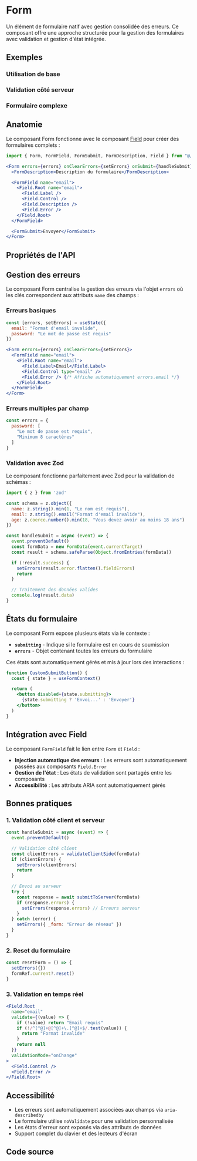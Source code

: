 
# Form

Un élément de formulaire natif avec gestion consolidée des erreurs. Ce composant offre une approche structurée pour la gestion des formulaires avec validation et gestion d'état intégrée.

## Exemples

### Utilisation de base

<FormBasicExample />

### Validation côté serveur

<FormWithValidationExample />

### Formulaire complexe

<FormComplexExample />

## Anatomie

Le composant Form fonctionne avec le composant [Field](/docs/components/field) pour créer des formulaires complets :

```jsx
import { Form, FormField, FormSubmit, FormDescription, Field } from "@/design-system"

<Form errors={errors} onClearErrors={setErrors} onSubmit={handleSubmit}>
  <FormDescription>Description du formulaire</FormDescription>

  <FormField name="email">
    <Field.Root name="email">
      <Field.Label />
      <Field.Control />
      <Field.Description />
      <Field.Error />
    </Field.Root>
  </FormField>

  <FormSubmit>Envoyer</FormSubmit>
</Form>
```

## Propriétés de l'API

<FormPropertiesTable />

## Gestion des erreurs

Le composant Form centralise la gestion des erreurs via l'objet `errors` où les clés correspondent aux attributs `name` des champs :

### Erreurs basiques

```jsx
const [errors, setErrors] = useState({
  email: "Format d'email invalide",
  password: "Le mot de passe est requis"
})

<Form errors={errors} onClearErrors={setErrors}>
  <FormField name="email">
    <Field.Root name="email">
      <Field.Label>Email</Field.Label>
      <Field.Control type="email" />
      <Field.Error /> {/* Affiche automatiquement errors.email */}
    </Field.Root>
  </FormField>
</Form>
```

### Erreurs multiples par champ

```jsx
const errors = {
  password: [
    "Le mot de passe est requis",
    "Minimum 8 caractères"
  ]
}
```

### Validation avec Zod

Le composant fonctionne parfaitement avec Zod pour la validation de schémas :

```jsx
import { z } from 'zod'

const schema = z.object({
  name: z.string().min(1, "Le nom est requis"),
  email: z.string().email("Format d'email invalide"),
  age: z.coerce.number().min(18, "Vous devez avoir au moins 18 ans")
})

const handleSubmit = async (event) => {
  event.preventDefault()
  const formData = new FormData(event.currentTarget)
  const result = schema.safeParse(Object.fromEntries(formData))

  if (!result.success) {
    setErrors(result.error.flatten().fieldErrors)
    return
  }

  // Traitement des données valides
  console.log(result.data)
}
```

## États du formulaire

Le composant Form expose plusieurs états via le contexte :

- **`submitting`** - Indique si le formulaire est en cours de soumission
- **`errors`** - Objet contenant toutes les erreurs du formulaire

Ces états sont automatiquement gérés et mis à jour lors des interactions :

```jsx
function CustomSubmitButton() {
  const { state } = useFormContext()

  return (
    <button disabled={state.submitting}>
      {state.submitting ? 'Envoi...' : 'Envoyer'}
    </button>
  )
}
```

## Intégration avec Field

Le composant `FormField` fait le lien entre `Form` et `Field` :

- **Injection automatique des erreurs** : Les erreurs sont automatiquement passées aux composants `Field.Error`
- **Gestion de l'état** : Les états de validation sont partagés entre les composants
- **Accessibilité** : Les attributs ARIA sont automatiquement gérés

## Bonnes pratiques

### 1. Validation côté client et serveur

```jsx
const handleSubmit = async (event) => {
  event.preventDefault()

  // Validation côté client
  const clientErrors = validateClientSide(formData)
  if (clientErrors) {
    setErrors(clientErrors)
    return
  }

  // Envoi au serveur
  try {
    const response = await submitToServer(formData)
    if (response.errors) {
      setErrors(response.errors) // Erreurs serveur
    }
  } catch (error) {
    setErrors({ _form: "Erreur de réseau" })
  }
}
```

### 2. Reset du formulaire

```jsx
const resetForm = () => {
  setErrors({})
  formRef.current?.reset()
}
```

### 3. Validation en temps réel

```jsx
<Field.Root
  name="email"
  validate={(value) => {
    if (!value) return "Email requis"
    if (!/^[^@]+@[^@]+\.[^@]+$/.test(value)) {
      return "Format invalide"
    }
    return null
  }}
  validationMode="onChange"
>
  <Field.Control />
  <Field.Error />
</Field.Root>
```

## Accessibilité

- Les erreurs sont automatiquement associées aux champs via `aria-describedby`
- Le formulaire utilise `noValidate` pour une validation personnalisée
- Les états d'erreur sont exposés via des attributs de données
- Support complet du clavier et des lecteurs d'écran

## Code source

<FormDownloadCode />
